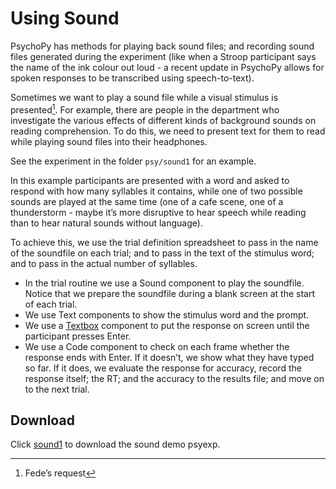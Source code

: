 # Using Sound

PsychoPy has methods for playing back sound files; and recording sound files generated during the experiment (like when a Stroop participant says the name of the ink colour out loud - a recent update in PsychoPy allows for spoken responses to be transcribed using speech-to-text).

Sometimes we want to play a sound file while a visual stimulus is presented^[Fede's request]. For example, there are people in the department who investigate the various effects of different kinds of background sounds on reading comprehension. To do this, we need to present text for them to read while playing sound files into their headphones.



See the experiment in the folder `psy/sound1` for an example.

In this example participants are presented with a word and asked to respond with how many syllables it contains, while one of two possible sounds are played at the same time (one of a cafe scene, one of a thunderstorm - maybe it's more disruptive to hear speech while reading than to hear natural sounds without language).

To achieve this, we use the trial definition spreadsheet to pass in the name of the soundfile on each trial; and to pass in the text of the stimulus word; and to pass in the actual number of syllables.

* In the trial routine we use a Sound component to play the soundfile. Notice that we prepare the soundfile during a blank screen at the start of each trial.
* We use Text components to show the stimulus word and the prompt. 
* We use a [Textbox](https://www.psychopy.org/api/visual/textbox.html) component to put the response on screen until the participant presses Enter.
* We use a Code component to check on each frame whether the response ends with Enter. If it doesn't, we show what they have typed so far. If it does, we evaluate the response for accuracy, record the response itself; the RT; and the accuracy to the results file; and move on to the next trial.

:::{.callout-note}
## Download
Click [sound1](psy/file08_sound/) to download the sound demo psyexp.
:::
